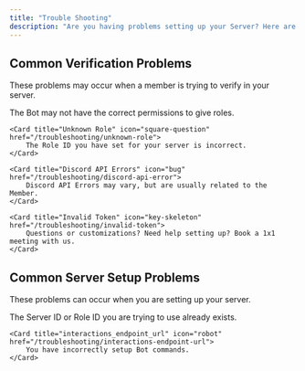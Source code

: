 ```yaml
---
title: "Trouble Shooting"
description: "Are you having problems setting up your Server? Here are some common problems and solutions."
---
```


## Common Verification Problems

These problems may occur when a member is trying to verify in your server.

<CardGroup cols={2}>
    <Card title="Missing Permissions" icon="user-slash" href="/troubleshooting/missing-permissions">
        The Bot may not have the correct permissions to give roles.
    </Card>

    <Card title="Unknown Role" icon="square-question" href="/troubleshooting/unknown-role">
        The Role ID you have set for your server is incorrect.
    </Card>

    <Card title="Discord API Errors" icon="bug" href="/troubleshooting/discord-api-error">
        Discord API Errors may vary, but are usually related to the Member.
    </Card>

    <Card title="Invalid Token" icon="key-skeleton" href="/troubleshooting/invalid-token">
        Questions or customizations? Need help setting up? Book a 1x1 meeting with us.
    </Card>
</CardGroup>

## Common Server Setup Problems

These problems can occur when you are setting up your server.

<CardGroup cols={2}>
    <Card title="Guild/Role ID is already in use" icon="server" href="/troubleshooting/id-already-used">
        The Server ID or Role ID you are trying to use already exists.
    </Card>

    <Card title="interactions_endpoint_url" icon="robot" href="/troubleshooting/interactions-endpoint-url">
        You have incorrectly setup Bot commands.
    </Card>
</CardGroup>